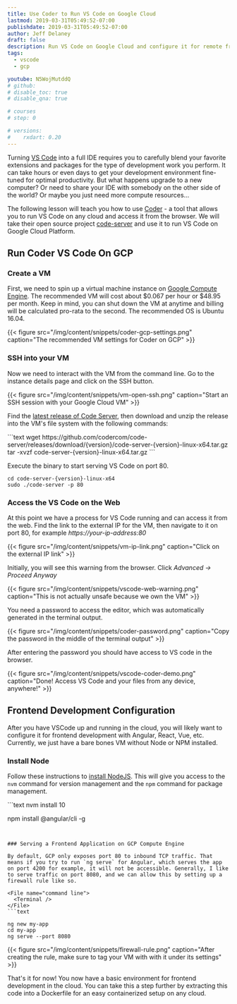 ```yaml
---
title: Use Coder to Run VS Code on Google Cloud
lastmod: 2019-03-31T05:49:52-07:00
publishdate: 2019-03-31T05:49:52-07:00
author: Jeff Delaney
draft: false
description: Run VS Code on Google Cloud and configure it for remote frontend development.
tags:
  - vscode
  - gcp

youtube: N5WojMutddQ
# github:
# disable_toc: true
# disable_qna: true

# courses
# step: 0

# versions:
#    rxdart: 0.20
---
```


Turning [VS Code](https://code.visualstudio.com/) into a full IDE requires you to carefully blend your favorite extensions and packages for the type of development work you perform. It can take hours or even days to get your development environment fine-tuned for optimal productivity. But what happens upgrade to a new computer? Or need to share your IDE with somebody on the other side of the world? Or maybe you just need more compute resources...

The following lesson will teach you how to use [Coder](https://coder.com/) - a tool that allows you to run VS Code on any cloud and access it from the browser. We will take their open source project [code-server](https://github.com/codercom/code-server) and use it to run VS Code on Google Cloud Platform.

## Run Coder VS Code On GCP

### Create a VM

First, we need to spin up a virtual machine instance on [Google Compute Engine](https://cloud.google.com/compute/). The recommended VM will cost about $0.067 per hour or $48.95 per month. Keep in mind, you can shut down the VM at anytime and billing will be calculated pro-rata to the second. The recommended OS is Ubuntu 16.04.

{{< figure src="/img/content/snippets/coder-gcp-settings.png" caption="The recommended VM settings for Coder on GCP" >}}

### SSH into your VM

Now we need to interact with the VM from the command line. Go to the instance details page and click on the SSH button.

{{< figure src="/img/content/snippets/vm-open-ssh.png" caption="Start an SSH session with your Google Cloud VM"  >}}

Find the [latest release of Code Server](https://github.com/codercom/code-server/releases/latest), then download and unzip the release into the VM's file system with the following commands:

<File name="command line">
  <Terminal />
</File>
```text
wget https://github.com/codercom/code-server/releases/download/{version}/code-server-{version}-linux-x64.tar.gz
tar -xvzf code-server-{version}-linux-x64.tar.gz
```

Execute the binary to start serving VS Code on port 80.

```text
cd code-server-{version}-linux-x64
sudo ./code-server -p 80
```

### Access the VS Code on the Web

At this point we have a process for VS Code running and can access it from the web. Find the link to the external IP for the VM, then navigate to it on port 80, for example _https://your-ip-address:80_

{{< figure src="/img/content/snippets/vm-ip-link.png" caption="Click on the external IP link" >}}

Initially, you will see this warning from the browser. Click _Advanced -> Proceed Anyway_

{{< figure src="/img/content/snippets/vscode-web-warning.png" caption="This is not actually unsafe because we own the VM" >}}

You need a password to access the editor, which was automatically generated in the terminal output.

{{< figure src="/img/content/snippets/coder-password.png" caption="Copy the password in the middle of the terminal output" >}}

After entering the password you should have access to VS code in the browser.

{{< figure src="/img/content/snippets/vscode-coder-demo.png" caption="Done! Access VS Code and your files from any device, anywhere!" >}}

## Frontend Development Configuration

After you have VSCode up and running in the cloud, you will likely want to configure it for frontend development with Angular, React, Vue, etc. Currently, we just have a bare bones VM without Node or NPM installed.

### Install Node

Follow these instructions to [install NodeJS](/snippets/install-nodejs/). This will give you access to the `nvm` command for version management and the `npm` command for package management.

<File name="command line">
  <Terminal />
</File>
```text
nvm install 10

npm install @angular/cli -g

````


### Serving a Frontend Application on GCP Compute Engine

By default, GCP only exposes port 80 to inbound TCP traffic. That means if you try to run `ng serve` for Angular, which serves the app on port 4200 for example, it will not be accessible. Generally, I like to serve traffic on port 8080, and we can allow this by setting up a firewall rule like so.

<File name="command line">
  <Terminal />
</File>
```text

ng new my-app
cd my-app
ng serve --port 8080
````

{{< figure src="/img/content/snippets/firewall-rule.png" caption="After creating the rule, make sure to tag your VM with with it under its settings" >}}

That's it for now! You now have a basic environment for frontend development in the cloud. You can take this a step further by extracting this code into a Dockerfile for an easy containerized setup on any cloud.
